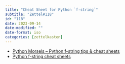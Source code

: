 ```yaml
---
title: "Cheat Sheet for Python `f-string`"
subtitle: "Zettel#118"
id: "118"
date: 2023-09-14
date-modified: ""
date-format: iso
categories: [zettelkasten]
---
```

* [Python Morsels – Python f-string tips & cheat sheets](https://www.pythonmorsels.com/string-formatting/)
* [Python f-string cheat sheets](https://fstring.help/cheat/)
